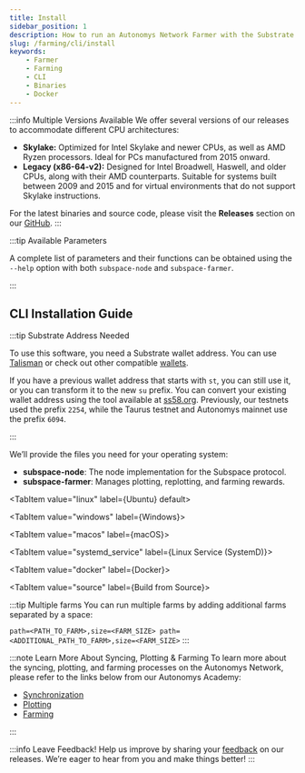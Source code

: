 ```yaml
---
title: Install
sidebar_position: 1
description: How to run an Autonomys Network Farmer with the Substrate CLI
slug: /farming/cli/install
keywords:
    - Farmer
    - Farming
    - CLI
    - Binaries
    - Docker
---
```



:::info Multiple Versions Available
We offer several versions of our releases to accommodate different CPU architectures:

- **Skylake:** Optimized for Intel Skylake and newer CPUs, as well as AMD Ryzen processors. Ideal for PCs manufactured from 2015 onward.
- **Legacy (x86-64-v2):** Designed for Intel Broadwell, Haswell, and older CPUs, along with their AMD counterparts. Suitable for systems built between 2009 and 2015 and for virtual environments that do not support Skylake instructions.

For the latest binaries and source code, please visit the **Releases** section on our [GitHub](https://github.com/autonomys/subspace/releases).
:::

:::tip Available Parameters

A complete list of parameters and their functions can be obtained using the `--help` option with both `subspace-node` and `subspace-farmer`.

:::

## CLI Installation Guide

:::tip Substrate Address Needed

To use this software, you need a Substrate wallet address. You can use [Talisman](/wallets/talisman) <Badge variant="recommended" text="Recommended" /> or check out other compatible [wallets](/farming-&-staking/wallets).

If you have a previous wallet address that starts with `st`, you can still use it, or you can transform it to the new `su` prefix. You can convert your existing wallet address using the tool available at [ss58.org](https://ss58.org). Previously, our testnets used the prefix `2254`, while the Taurus testnet and Autonomys mainnet use the prefix `6094`.

:::

We’ll provide the files you need for your operating system:
- **subspace-node**: The node implementation for the Subspace protocol.
- **subspace-farmer**: Manages plotting, replotting, and farming rewards.

<Tabs groupId="OS">

<TabItem value="linux" label={<TabLabel icon={ICONS.UBUNTU}>Ubuntu</TabLabel>} default>
<LinuxPage />
</TabItem>

<TabItem value="windows" label={<TabLabel icon={ICONS.WINDOWS}>Windows</TabLabel>}>
<WindowsPage />
</TabItem>

<TabItem value="macos" label={<TabLabel icon={ICONS.MACOS}>macOS</TabLabel>}>
<MacOSPage />
</TabItem>

<TabItem value="systemd_service" label={<TabLabel icon={ICONS.SERVICE}>Linux Service (SystemD)</TabLabel>}>
<SystemDPage />
</TabItem>

<TabItem value="docker" label={<TabLabel icon={ICONS.DOCKER}>Docker</TabLabel>}>
<DockerPage />
</TabItem>

<TabItem value="source" label={<TabLabel icon={ICONS.CODE}>Build from Source</TabLabel>}>
<SourcePage />
</TabItem>

</Tabs>

:::tip Multiple farms
You can run multiple farms by adding additional farms separated by a space:

`path=<PATH_TO_FARM>,size=<FARM_SIZE> path=<ADDITIONAL_PATH_TO_FARM>,size=<FARM_SIZE>`
:::

:::note Learn More About Syncing, Plotting & Farming
To learn more about the syncing, plotting, and farming processes on the Autonomys Network, please refer to the links below from our Autonomys Academy:
- [Synchronization](https://academy.autonomys.xyz/subspace-protocol/network-architecture/networking-protocols#synchronization)
- [Plotting](https://academy.autonomys.xyz/subspace-protocol/consensus/proof-of-archival-storage/plotting)
- [Farming](https://academy.autonomys.xyz/subspace-protocol/consensus/proof-of-archival-storage/farming)

:::

:::info Leave Feedback!
Help us improve by sharing your [feedback](https://autonomys.typeform.com/to/diTegrNj) on our releases. We’re eager to hear from you and make things better!
:::

